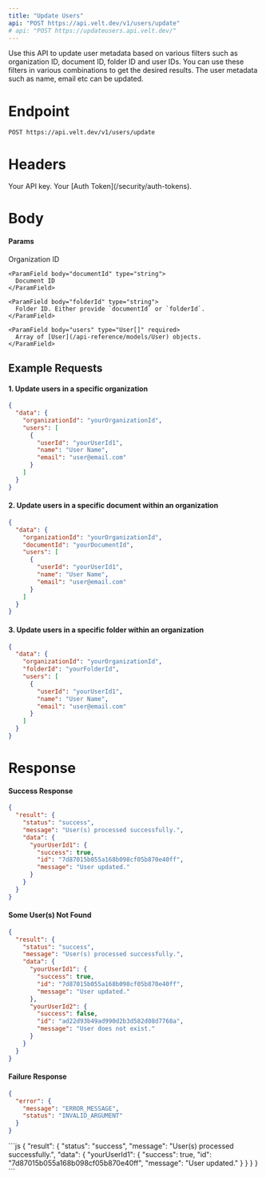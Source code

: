 ```yaml
---
title: "Update Users"
api: "POST https://api.velt.dev/v1/users/update"
# api: "POST https://updateusers.api.velt.dev/"
---
```


Use this API to update user metadata based on various filters such as organization ID, document ID, folder ID and user IDs.
You can use these filters in various combinations to get the desired results.
The user metadata such as name, email etc can be updated.

# Endpoint

`POST https://api.velt.dev/v1/users/update`

# Headers

<ParamField header="x-velt-api-key" type="string" required>
  Your API key.
</ParamField>

<ParamField header="x-velt-auth-token" type="string" required>
  Your [Auth Token](/security/auth-tokens).
</ParamField>

# Body

#### **Params**

<ParamField body="data" type="object" required>
  <Expandable title="properties">
    <ParamField body="organizationId" type="string" required>
      Organization ID
    </ParamField>

    <ParamField body="documentId" type="string">
      Document ID
    </ParamField>

    <ParamField body="folderId" type="string">
      Folder ID. Either provide `documentId` or `folderId`.
    </ParamField>

    <ParamField body="users" type="User[]" required>
      Array of [User](/api-reference/models/User) objects.
    </ParamField>
  </Expandable>
</ParamField>

## **Example Requests**

#### 1. Update users in a specific organization

```JSON
{
  "data": {
    "organizationId": "yourOrganizationId",
    "users": [
      {
        "userId": "yourUserId1",
        "name": "User Name",
        "email": "user@email.com"
      }
    ]
  }
}
```

#### 2. Update users in a specific document within an organization

```JSON
{
  "data": {
    "organizationId": "yourOrganizationId",
    "documentId": "yourDocumentId",
    "users": [
      {
        "userId": "yourUserId1",
        "name": "User Name",
        "email": "user@email.com"
      }
    ]
  }
}
```

#### 3. Update users in a specific folder within an organization

```JSON
{
  "data": {
    "organizationId": "yourOrganizationId",
    "folderId": "yourFolderId",
    "users": [
      {
        "userId": "yourUserId1",
        "name": "User Name",
        "email": "user@email.com"
      }
    ]
  }
}
```

# Response

#### Success Response

```JSON
{
  "result": {
    "status": "success",
    "message": "User(s) processed successfully.",
    "data": {
      "yourUserId1": {
        "success": true,
        "id": "7d87015b055a168b098cf05b870e40ff",
        "message": "User updated."
      }
    }
  }
}
```

#### Some User(s) Not Found

```JSON
{
  "result": {
    "status": "success",
    "message": "User(s) processed successfully.",
    "data": {
      "yourUserId1": {
        "success": true,
        "id": "7d87015b055a168b098cf05b870e40ff",
        "message": "User updated."
      },
      "yourUserId2": {
        "success": false,
        "id": "ad22d93b49ad990d2b3d582d08d7768a",
        "message": "User does not exist."
      }
    }
  }
}
```

#### Failure Response

```JSON
{
  "error": {
    "message": "ERROR_MESSAGE",
    "status": "INVALID_ARGUMENT"
  }
}
```

<ResponseExample>
```js
{
  "result": {
    "status": "success",
    "message": "User(s) processed successfully.",
    "data": {
      "yourUserId1": {
        "success": true,
        "id": "7d87015b055a168b098cf05b870e40ff",
        "message": "User updated."
      }
    }
  }
}
```
</ResponseExample>